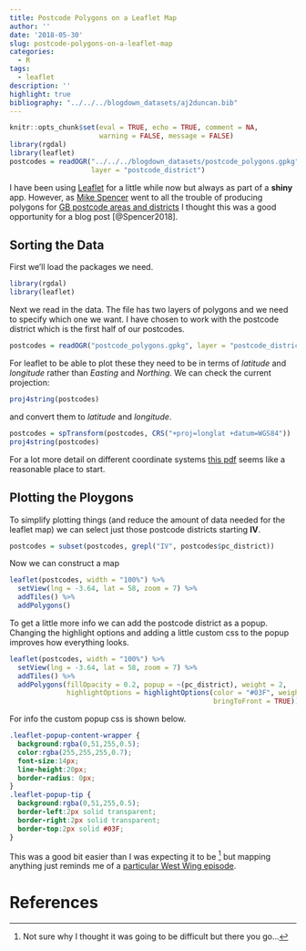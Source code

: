 ```yaml
---
title: Postcode Polygons on a Leaflet Map
author: ''
date: '2018-05-30'
slug: postcode-polygons-on-a-leaflet-map
categories:
  - R
tags:
  - leaflet
description: ''
highlight: true
bibliography: "../../../blogdown_datasets/aj2duncan.bib"
---
```


```r
knitr::opts_chunk$set(eval = TRUE, echo = TRUE, comment = NA, 
                      warning = FALSE, message = FALSE)
library(rgdal)
library(leaflet)
postcodes = readOGR("../../../blogdown_datasets/postcode_polygons.gpkg", 
                    layer = "postcode_district")
```

I have been using [Leaflet](https://rstudio.github.io/leaflet/) for a little while now but always as part of a __shiny__ app. However, as [Mike Spencer](http://mikerspencer.com/) went to all the trouble of producing polygons for [GB postcode areas and districts](https://scottishsnow.wordpress.com/2018/03/28/gb-postcode-polygons-open-data/) I thought this was a good opportunity for a blog post [@Spencer2018]. 

## Sorting the Data

First we'll load the packages we need.

```r
library(rgdal)
library(leaflet)
```

Next we read in the data. The file has two layers of polygons and we need to specify which one we want. I have chosen to work with the postcode district which is the first half of our postcodes. 

```r
postcodes = readOGR("postcode_polygons.gpkg", layer = "postcode_district")
```

For leaflet to be able to plot these they need to be in terms of *latitude* and *longitude* rather than *Easting* and *Northing*. We can check the current projection:

```r
proj4string(postcodes)
```

and convert them to *latitude* and *longitude*.

```r
postcodes = spTransform(postcodes, CRS("+proj=longlat +datum=WGS84"))
proj4string(postcodes)
```

For a lot more detail on different coordinate systems [this pdf](https://www.bnhs.co.uk/focuson/grabagridref/html/OSGB.pdf) seems like a reasonable place to start. 

## Plotting the Ploygons

To simplify plotting things (and reduce the amount of data needed for the leaflet map) we can select just those postcode districts starting **IV**. 

```r
postcodes = subset(postcodes, grepl("IV", postcodes$pc_district))
```

Now we can construct a map

```r
leaflet(postcodes, width = "100%") %>% 
  setView(lng = -3.64, lat = 58, zoom = 7) %>%
  addTiles() %>% 
  addPolygons()
```

To get a little more info we can add the postcode district as a popup. Changing the highlight options and adding a little custom css to the popup improves how everything looks. 

```r
leaflet(postcodes, width = "100%") %>% 
  setView(lng = -3.64, lat = 58, zoom = 7) %>%
  addTiles() %>% 
  addPolygons(fillOpacity = 0.2, popup = ~(pc_district), weight = 2,
              highlightOptions = highlightOptions(color = "#03F", weight = 5, 
                                                  bringToFront = TRUE))
```

For info the custom popup css is shown below.

```css
.leaflet-popup-content-wrapper {
  background:rgba(0,51,255,0.5);
  color:rgba(255,255,255,0.7);
  font-size:14px;
  line-height:20px;
  border-radius: 0px;  
}
.leaflet-popup-tip {
  background:rgba(0,51,255,0.5);
  border-left:2px solid transparent;
  border-right:2px solid transparent;
  border-top:2px solid #03F; 
}
```

This was a good bit easier than I was expecting it to be ^[Not sure why I thought it was going to be difficult but there you go...] but mapping anything just reminds me of a [particular West Wing episode](https://www.youtube.com/watch?v=OH1bZ0F3zVU).

# References
